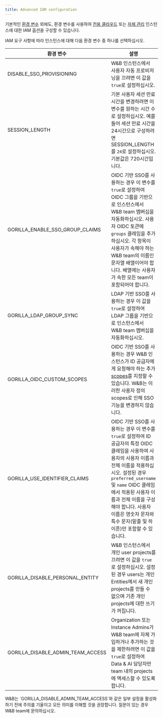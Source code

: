 ```yaml
---
title: Advanced IAM configuration
---
```


기본적인 [환경 변수](/ko/platform/hosting/env-vars/) 외에도, 환경 변수를 사용하여 [전용 클라우드](/ko/platform/hosting/hosting-options/dedicated_cloud) 또는 [자체 관리](/ko/platform/hosting/hosting-options/Self-Managed) 인스턴스에 대한 IAM 옵션을 구성할 수 있습니다.

IAM 요구 사항에 따라 인스턴스에 대해 다음 환경 변수 중 하나를 선택하십시오.

| 환경 변수 | 설명 |
|----------------------|-------------|
| DISABLE_SSO_PROVISIONING | W&B 인스턴스에서 사용자 자동 프로비저닝을 끄려면 이 값을 `true`로 설정하십시오. |
| SESSION_LENGTH | 기본 사용자 세션 만료 시간을 변경하려면 이 변수를 원하는 시간 수로 설정하십시오. 예를 들어 세션 만료 시간을 24시간으로 구성하려면 SESSION_LENGTH를 `24`로 설정하십시오. 기본값은 720시간입니다. |
| GORILLA_ENABLE_SSO_GROUP_CLAIMS | OIDC 기반 SSO를 사용하는 경우 이 변수를 `true`로 설정하여 OIDC 그룹을 기반으로 인스턴스에서 W&B team 멤버십을 자동화하십시오. 사용자 OIDC 토큰에 `groups` 클레임을 추가하십시오. 각 항목이 사용자가 속해야 하는 W&B team의 이름인 문자열 배열이어야 합니다. 배열에는 사용자가 속한 모든 team이 포함되어야 합니다. |
| GORILLA_LDAP_GROUP_SYNC | LDAP 기반 SSO를 사용하는 경우 이 값을 `true`로 설정하여 LDAP 그룹을 기반으로 인스턴스에서 W&B team 멤버십을 자동화하십시오. |
| GORILLA_OIDC_CUSTOM_SCOPES | OIDC 기반 SSO를 사용하는 경우 W&B 인스턴스가 ID 공급자에게 요청해야 하는 추가 [scopes](https://auth0.com/docs/get-started/apis/scopes/openid-connect-scopes)를 지정할 수 있습니다. W&B는 이러한 사용자 정의 scopes로 인해 SSO 기능을 변경하지 않습니다. |
| GORILLA_USE_IDENTIFIER_CLAIMS | OIDC 기반 SSO를 사용하는 경우 이 변수를 `true`로 설정하여 ID 공급자의 특정 OIDC 클레임을 사용하여 사용자의 사용자 이름과 전체 이름을 적용하십시오. 설정된 경우 `preferred_username` 및 `name` OIDC 클레임에서 적용된 사용자 이름과 전체 이름을 구성해야 합니다. 사용자 이름은 영숫자 문자와 특수 문자(밑줄 및 하이픈)만 포함할 수 있습니다. |
| GORILLA_DISABLE_PERSONAL_ENTITY | W&B 인스턴스에서 개인 user projects를 끄려면 이 값을 `true`로 설정하십시오. 설정된 경우 users는 개인 Entities에서 새 개인 projects를 만들 수 없으며 기존 개인 projects에 대한 쓰기가 꺼집니다. |
| GORILLA_DISABLE_ADMIN_TEAM_ACCESS | Organization 또는 Instance Admins가 W&B team에 자체 가입하거나 추가하는 것을 제한하려면 이 값을 `true`로 설정하여 Data & AI 담당자만 team 내의 projects에 액세스할 수 있도록 합니다. |

<Warning>
W&B는 `GORILLA_DISABLE_ADMIN_TEAM_ACCESS`와 같은 일부 설정을 활성화하기 전에 주의를 기울이고 모든 의미를 이해할 것을 권장합니다. 질문이 있는 경우 W&B team에 문의하십시오.
</Warning>

